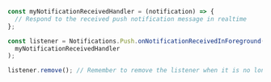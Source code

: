 ```js
const myNotificationReceivedHandler = (notification) => {
  // Respond to the received push notification message in realtime
};

const listener = Notifications.Push.onNotificationReceivedInForeground(
  myNotificationReceivedHandler
);

listener.remove(); // Remember to remove the listener when it is no longer needed
```
